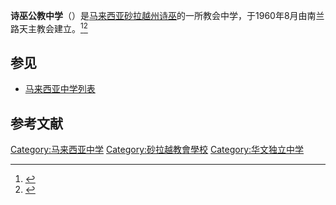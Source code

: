 {{不是|公教中学}}
{{Infobox School
|name= 诗巫公教中学
|native_name= Catholic High School Sibu
|type= [[华文独立中学|华文独立中学]]、[[教会学校|教会学校]]
|district={{MAS}} {{Sarawak}}[[诗巫|诗巫]]
|coordinates={{coord|2|17|10.093|N|111|49|58.274|E|display=inline,title}}
|address=Lanang Road
|postcode=96000
|city=[[诗巫|诗巫]]
|state={{Sarawak}}
|country={{MYS}}
|established=1960年8月
}}

'''诗巫公教中学'''（{{lang-en|Catholic High School Sibu}}）是[[马来西亚|马来西亚]][[砂拉越州|砂拉越州]][[诗巫|诗巫]]的一所教会中学，于1960年8月由南兰路天主教会建立。<ref>{{cite web|url=http://www.chssibu.edu.my/index.php?option=com_content&view=article&id=39&Itemid=82|title=诗巫公中校友会官网|accessdate=2011-07-30|archive-date=2012-07-21|archive-url=https://web.archive.org/web/20120721055448/http://chssibu.edu.my/index.php?option=com_content&view=article&id=39&Itemid=82|dead-url=yes}}</ref><ref>{{cite web|url=http://www.sinchew-i.com/sinchew/sarawak/index.phtml?sec=205&artid=201106071574|title=公教綜合大樓尚缺400萬建費|publisher=马来西亚《星洲日报》|date=2011-06-08}}{{Dead link}}</ref>

== 参见 ==
{{Portal box|马来西亚|教育}}
*[[马来西亚中学列表|马来西亚中学列表]]

==参考文献==
{{Reflist}}
{{中学小作品}}

{{马来西亚华文独中}}
[[Category:马来西亚中学|Category:马来西亚中学]]
[[Category:砂拉越教會學校|Category:砂拉越教會學校]]
[[Category:华文独立中学|Category:华文独立中学]]